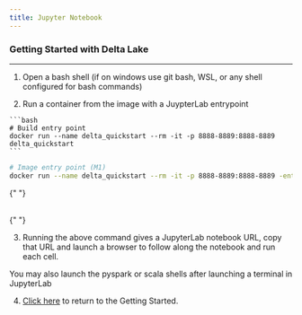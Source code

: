 ```yaml
---
title: Jupyter Notebook
---
```


### Getting Started with Delta Lake

<hr />

1. Open a bash shell (if on windows use git bash, WSL, or any shell configured for bash commands)

2. Run a container from the image with a JuypterLab entrypoint

  <CodeTabs>

    ```bash
    # Build entry point
    docker run --name delta_quickstart --rm -it -p 8888-8889:8888-8889 delta_quickstart
    ```

  </CodeTabs>

  <CodeTabs>

```bash
# Image entry point (M1)
docker run --name delta_quickstart --rm -it -p 8888-8889:8888-8889 -entrypoint bash deltaio/delta-docker:latest_arm64
```

  </CodeTabs>

{" "}

<br />{" "}

3. Running the above command gives a JupyterLab notebook URL, copy that URL and launch a browser to follow along the notebook and run each cell.

<Info title="Note">
  You may also launch the pyspark or scala shells after launching a terminal in
  JupyterLab
</Info>

4. [Click here](/learn/getting-started) to return to the Getting Started.
